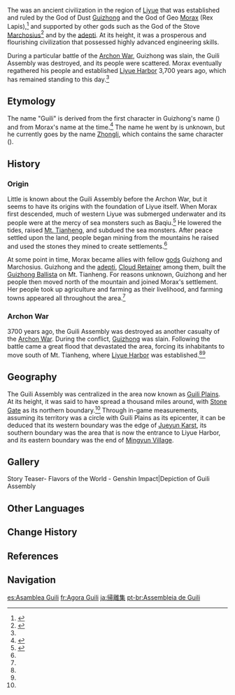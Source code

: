 {{Terminology Infobox
|image        = Guili Assembly.png
|type         = Ancient Civilizations
|type2        = Lore
|region       = Liyue
|area         = Qiongji Estuary
|subarea      = Guili Plains
}}
The {{Lang|'''Guili Assembly'''|zh=归离集|zh_rm=Guīlí-jí}} was an ancient civilization in the region of [[Liyue]] that was established and ruled by the God of Dust [[Guizhong]] and the God of Geo [[Morax]] (Rex Lapis),<ref name="STC1">{{Ref/Book|Stone Tablet Compilations: Vol. I}}</ref> and supported by other gods such as the God of the Stove [[Marchosius]]<ref name="MoonMerry2">{{Ref/Quest|Three to Get Ready, and Here We Go}}</ref> and by the [[adepti]]. At its height, it was a prosperous and flourishing civilization that possessed highly advanced engineering skills.

During a particular battle of the [[Archon War]], Guizhong was slain, the Guili Assembly was destroyed, and its people were scattered. Morax eventually regathered his people and established [[Liyue Harbor]] 3,700 years ago, which has remained standing to this day.<ref name="STC1" />

==Etymology==
The name "Guili" is derived from the first character in Guizhong's name ({{zh|'''归'''终}}) and from Morax's name at the time.<ref>{{Ref/Item|Transcription from a stone tablet}}</ref> The name he went by is unknown, but he currently goes by the name [[Zhongli]], which contains the same character ({{zh|钟'''离'''}}).

==History==
===Origin===
Little is known about the Guili Assembly before the Archon War, but it seems to have its origins with the foundation of Liyue itself. When Morax first descended, much of western Liyue was submerged underwater and its people were at the mercy of sea monsters such as Baqiu.<ref>{{Ref/Weapon|Primordial Jade Winged-Spear}}</ref> He lowered the tides, raised [[Mt. Tianheng]], and subdued the sea monsters. After peace settled upon the land, people began mining from the mountains he raised and used the stones they mined to create settlements.<ref name="STC1" />

At some point in time, Morax became allies with fellow [[gods]] Guizhong and Marchosius. Guizhong and the [[adepti]], [[Cloud Retainer]] among them, built the [[Guizhong Ballista]] on Mt. Tianheng. For reasons unknown, Guizhong and her people then moved north of the mountain and joined Morax's settlement. Her people took up agriculture and farming as their livelihood, and farming towns appeared all throughout the area.<ref name="STC1" />

===Archon War===
3700 years ago, the Guili Assembly was destroyed as another casualty of the [[Archon War]]. During the conflict, [[Guizhong]] was slain. Following the battle came a great flood that devastated the area, forcing its inhabitants to move south of Mt. Tianheng, where [[Liyue Harbor]] was established.<ref name="STC1" /><ref name="MoonMerry2" />
<!--
===Present Day===

==Culture==
===Architecture and Design===
===Botany===
===Technology===
-->
==Geography==
The Guili Assembly was centralized in the area now known as [[Guili Plains]]. At its height, it was said to have spread a thousand miles around, with [[Stone Gate]] as its northern boundary.<ref name="STC1" /> Through in-game measurements, assuming its territory was a circle with Guili Plains as its epicenter, it can be deduced that its western boundary was the edge of [[Jueyun Karst]], its southern boundary was the area that is now the entrance to Liyue Harbor, and its eastern boundary was the end of [[Mingyun Village]].

==Gallery==
<gallery>
Story Teaser- Flavors of the World - Genshin Impact|Depiction of Guili Assembly
</gallery>

==Other Languages==
{{Other Languages
|en       = Guili Assembly
|zhs      = 归离集
|zhs_rm   = Guīlí-jí
|zht      = 歸離集
|zht_rm   = Guīlí-jí
|zh_tl    = Gathering of Returning and Departure
|zh_note  = Derives from the first character ({{zh|s=归|t=歸|rm=guī}}) of Guizhong's name, and one of the characters of Morax's name at the time ({{zh|s=离|t=離|rm=lí}}).<ref name="STC1" />
|ja       = 帰離集
|ja_rm    = Kiri-shuu<ref>{{Ref/Quest|One for the Foodies, Two for the Show|note=Japanese Voice-Over}}</ref>
|ja_tl    = Gathering of Returning and Departure{{Sino|ja}}
|ko       = {{tt|귀리집|歸離集}}
|ko_rm    = Gwiri-jip
|ko_tl    = Gathering of Returning and Departure{{Sino|ko}}
|es       = Congregación de Guili
|es_tl    = Congregation of Guili
|fr       = Agora Guili
|fr_tl    = Guili {{w|Agora}}
|ru       = Ассамблея Гуйли
|ru_tl    = Guili Assembly
|th       = Guili Assembly
|vi       = {{tt|Quy Li Tập|归离集}}
|vi_tl    = Gathering of Returning and Departure{{Sino|vi}}
|de       = Guili-Stätte
|de_tl    = Guili Site
|id       = Guili Assembly
|pt       = Assembleia de Guili
|pt_tl    = Assembly of Guili
|tr       = Guili Uygarlığı
|tr_tl    = 
|it       = Adunanza di Guili
|it_tl    = 
}}

==Change History==
{{Change History|introduced=1.0}}

==References==
{{Reflist}}

==Navigation==
{{Lore Navbox|Civilization}}

[[es:Asamblea Guili]]
[[fr:Agora Guili]]
[[ja:帰離集]]
[[pt-br:Assembleia de Guili]]